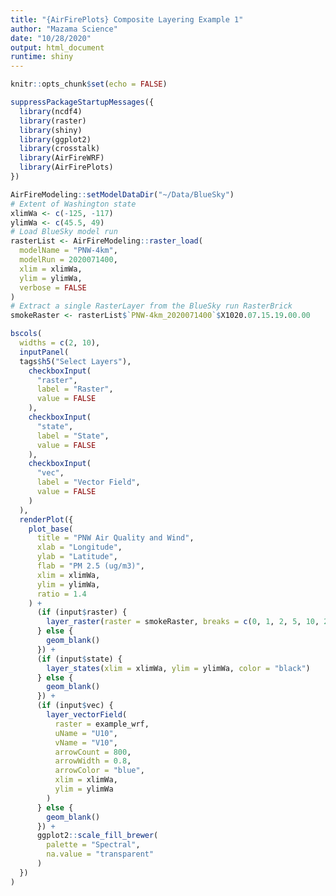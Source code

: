 ```yaml
---
title: "{AirFirePlots} Composite Layering Example 1"
author: "Mazama Science"
date: "10/28/2020"
output: html_document
runtime: shiny
---
```


```r
knitr::opts_chunk$set(echo = FALSE)
```

```r
suppressPackageStartupMessages({
  library(ncdf4)
  library(raster)
  library(shiny)
  library(ggplot2)
  library(crosstalk)
  library(AirFireWRF)
  library(AirFirePlots)
})
```

```r
AirFireModeling::setModelDataDir("~/Data/BlueSky")
# Extent of Washington state
xlimWa <- c(-125, -117)
ylimWa <- c(45.5, 49)
# Load BlueSky model run
rasterList <- AirFireModeling::raster_load(
  modelName = "PNW-4km",
  modelRun = 2020071400,
  xlim = xlimWa,
  ylim = ylimWa,
  verbose = FALSE
)
# Extract a single RasterLayer from the BlueSky run RasterBrick
smokeRaster <- rasterList$`PNW-4km_2020071400`$X1020.07.15.19.00.00
```

```r
bscols(
  widths = c(2, 10),
  inputPanel(
  tags$h5("Select Layers"),
    checkboxInput(
      "raster", 
      label = "Raster", 
      value = FALSE
    ),
    checkboxInput(
      "state", 
      label = "State", 
      value = FALSE
    ),
    checkboxInput(
      "vec", 
      label = "Vector Field", 
      value = FALSE
    )
  ),
  renderPlot({
    plot_base(
      title = "PNW Air Quality and Wind",
      xlab = "Longitude",
      ylab = "Latitude",
      flab = "PM 2.5 (ug/m3)",
      xlim = xlimWa,
      ylim = ylimWa,
      ratio = 1.4
    ) +
      (if (input$raster) {
        layer_raster(raster = smokeRaster, breaks = c(0, 1, 2, 5, 10, 25, 50, 100, Inf))
      } else {
        geom_blank()
      }) + 
      (if (input$state) {
        layer_states(xlim = xlimWa, ylim = ylimWa, color = "black")
      } else {
        geom_blank()
      }) + 
      (if (input$vec) {
        layer_vectorField(
          raster = example_wrf,
          uName = "U10",
          vName = "V10",
          arrowCount = 800,
          arrowWidth = 0.8,
          arrowColor = "blue",
          xlim = xlimWa,
          ylim = ylimWa
        )
      } else {
        geom_blank()
      }) + 
      ggplot2::scale_fill_brewer(
        palette = "Spectral",
        na.value = "transparent"
      )
  })
)
```

